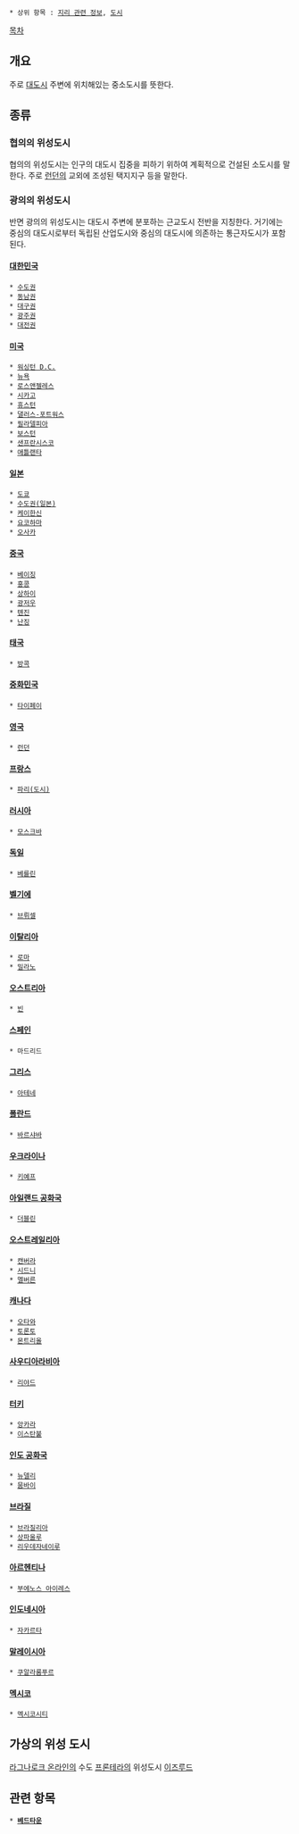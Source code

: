  * 상위 항목 : [[지리 관련 정보]], [[도시]]

{{{+1 衛星都市 / Satellite City }}}

[[목차]]

== 개요 ==
주로 [[대도시]] 주변에 위치해있는 중소도시를 뜻한다.

== 종류 ==
=== 협의의 위성도시 ===
협의의 위성도시는 인구의 대도시 집중을 피하기 위하여 계획적으로 건설된 소도시를 말한다. 주로 [[런던]]의 교외에 조성된 택지지구 등을 말한다.

=== 광의의 위성도시 ===
반면 광의의 위성도시는 대도시 주변에 분포하는 근교도시 전반을 지칭한다. 거기에는 중심의 대도시로부터 독립된 산업도시와 중심의 대도시에 의존하는 통근자도시가 포함된다.

==== [[대한민국]] ====
 * [[수도권(대한민국)|수도권]]
 * [[동남권(도시권)|동남권]]
 * [[대구권]]
 * [[광주권]]
 * [[대전권]]

==== [[미국]] ====
 * [[워싱턴 D.C.]]
 * [[뉴욕]]
 * [[로스앤젤레스]]
 * [[시카고]]
 * [[휴스턴]]
 * [[댈러스-포트워스]]
 * [[필라델피아]]
 * [[보스턴]]
 * [[샌프란시스코]]
 * [[애틀랜타]]

==== [[일본]] ====
 * [[도쿄]]
 * [[수도권(일본)]]
 * [[케이한신]]
 * [[요코하마]]
 * [[오사카]]
==== [[중국]] ====
 * [[베이징]]
 * [[홍콩]]
 * [[상하이]]
 * [[광저우]]
 * [[톈진]]
 * [[난징]]

==== [[태국]] ====
 * [[방콕]]

==== [[중화민국]] ====
 * [[타이페이]]

==== [[영국]] ====
 * [[런던]]

==== [[프랑스]] ====
 * [[파리(도시)]]

==== [[러시아]] ====
 * [[모스크바]]

==== [[독일]] ====
 * [[베를린]]

==== [[벨기에]] ====
 * [[브뤼셀]]

==== [[이탈리아]] ====
 * [[로마]]
 * [[밀라노]]

==== [[오스트리아]] ====
 * [[빈]]

==== [[스페인]] ====
 * 마드리드

==== [[그리스]] ====
 * [[아테네]]

==== [[폴란드]] ====
 * [[바르샤바]]

==== [[우크라이나]] ====
 * [[키예프]]

==== [[아일랜드 공화국]] ====
 * [[더블린]]

==== [[오스트레일리아]] ====
 * [[캔버라]]
 * [[시드니]]
 * [[멜버른]]

==== [[캐나다]] ====
 * [[오타와]]
 * [[토론토]]
 * [[몬트리올]]

==== [[사우디아라비아]] ====
 * [[리야드]]

==== [[터키]] ====
 * [[앙카라]]
 * [[이스탄불]]

==== [[인도 공화국]] ====
 * [[뉴델리]]
 * [[뭄바이]]

==== [[브라질]] ====
 * [[브라질리아]]
 * [[상파울루]]
 * [[리우데자네이루]]

==== [[아르헨티나]] ====
 * [[부에노스 아이레스]]

==== [[인도네시아]] ====
 * [[자카르타]]

==== [[말레이시아]] ====
 * [[쿠알라룸푸르]]

==== [[멕시코]] ====
 * [[멕시코시티]]

== 가상의 위성 도시 ==
[[라그나로크 온라인]]의 수도 [[프론테라]]의 위성도시 [[이즈루드]]

== 관련 항목 ==
 * '''[[베드타운]]'''
